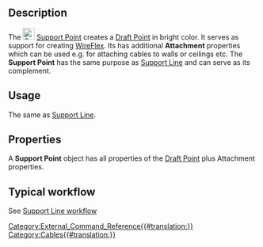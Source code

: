 <languages/>
<translate>

<!--T:1-->
{{Docnav
|[[Cables_Material|Material]]
|[[Cables_SupportLine|SupportLine]]
|[[Cables_Workbench|Cables]]
|IconL=Cables_Material.svg
|IconR=Cables_SupportLine.svg
|IconC=Cables_workbench_icon.svg
}}

<!--T:2-->
{{GuiCommand
|Name=Cables SupportPoint
|MenuLocation=Cable Support → Support Point
|Workbenches=[[Cables_Workbench|Cables]]
|Shortcut=
|Version=1.0
|SeeAlso=[[Cables_Cable|Cables Cable]], [[Cables_CableBox|Cables CableBox]], [[Cables_SupportLine|Cables SupportLine]]
}}

==Description== <!--T:3-->

<!--T:4-->
The [[Image:Cables_SupportPoint.svg|24px]] [[Cables_SupportPoint|Support Point]] creates a [[Draft_Point|Draft Point]] in bright color. It serves as support for creating [[Cables_WireFlex|WireFlex]]. Its has additional '''Attachment''' properties which can be used e.g. for attaching cables to walls or ceilings etc. The '''Support Point''' has the same purpose as [[Cables_SupportLine|Support Line]] and can serve as its complement.

==Usage== <!--T:5-->

<!--T:6-->
The same as [[Cables_SupportLine|Support Line]].

==Properties== <!--T:7-->

<!--T:8-->
A '''Support Point''' object has all properties of the [[Draft_Point#Properties|Draft Point]] plus Attachment properties.

==Typical workflow== <!--T:9-->

<!--T:10-->
See [[Cables_SupportLine#Typical workflow|Support Line workflow]]


<!--T:11-->
{{Docnav
|[[Cables_Material|Material]]
|[[Cables_SupportLine|SupportLine]]
|[[Cables_Workbench|Cables]]
|IconL=Cables_Material.svg
|IconR=Cables_SupportLine.svg
|IconC=Cables_workbench_icon.svg
}}

</translate>
[[Category:External_Command_Reference{{#translation:}}]]
[[Category:Cables{{#translation:}}]]